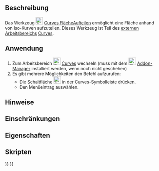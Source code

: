 <languages/>

{{Docnav/de
|[[Curves_GordonSurface/de|GordonFläche]]
|[[Curves_ToConsole/de|ZurKonsole]]
|[[Curves_Workbench/de|Curves]]
|IconL=Curves_GordonSurface.svg
|IconR=Curves_ToConsole.svg
|IconC=Curves_workbench_icon.svg
}}

{{GuiCommand/de
|Name=Curves SegmentSurface
|Name/de=Curves FlächeAufteilen
|MenuLocation=Surfaces → Segment surface
|Workbenches=[[Curves_Workbench/de|Curves]]
}}

==Beschreibung==

Das Werkzeug [[Image:Curves_SegmentSurface.svg|24px]] [[Curves_SegmentSurface/de|Curves FlächeAufteilen]] ermöglicht eine Fläche anhand von Iso-Kurven aufzuteilen. Dieses Werkzeug ist Teil des [[external workbenches/de|externen Arbeitsbereichs]] [[Curves Workbench/de|Curves]].

==Anwendung==

# Zum Arbeitsbereich [[Image:Curves_workbench_icon.svg|24px]] [[Curves_Workbench/de|Curves]] wechseln (muss mit dem  [[Image:Std_AddonMgr.svg|24px]] [[Std_AddonMgr/de|Addon-Manager]] installiert werden, wenn noch nicht geschehen)
# Es gibt mehrere Möglichkeiten den Befehl aufzurufen:
#* Die Schaltfläche [[Image:Curves_SegmentSurface.svg|24px]] in der Curves-Symbolleiste drücken.
#* Den Menüeintrag {{MenuCommand|Curves → Segment surface}} auswählen.


==Hinweise==


==Einschränkungen==


==Eigenschaften==


==Skripten==


{{Docnav/de
|[[Curves_GordonSurface/de|GordonFläche]]
|[[Curves_ToConsole/de|ZurKonsole]]
|[[Curves_Workbench/de|Curves]]
|IconL=Curves_GordonSurface.svg
|IconR=Curves_ToConsole.svg
|IconC=Curves_workbench_icon.svg
}}

{{Curves Tools navi{{#translation:}}}}
{{Userdocnavi{{#translation:}}}}